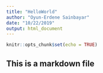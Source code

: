 ---
title: "HelloWorld"
author: "Oyun-Erdene Sainbayar"
date: "10/22/2019"
output: html_document
---

```{r setup, include=FALSE}
knitr::opts_chunk$set(echo = TRUE)
```

## This is a markdown file
